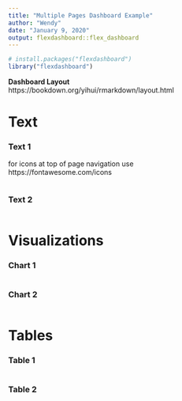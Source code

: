 ```yaml
---
title: "Multiple Pages Dashboard Example"
author: "Wendy"
date: "January 9, 2020"
output: flexdashboard::flex_dashboard
---
```


```r
# install.packages("flexdashboard")
library("flexdashboard")
```
**Dashboard Layout**  
https://bookdown.org/yihui/rmarkdown/layout.html


Text {data-icon="fa-file-alt"}
====================================================================

### Text 1

for icons at top of page navigation use  
https://fontawesome.com/icons

```r
```

### Text 2
```r
```

Visualizations {data-icon="fa-signal"}
====================================================================

### Chart 1

```r
```

### Chart 2

```r
```

Tables {data-icon="fa-table"}
====================================================================

### Table 1
```r
```


### Table 2
```r
```
